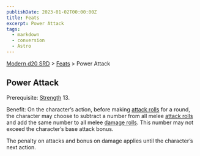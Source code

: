 ```yaml
---
publishDate: 2023-01-02T00:00:00Z
title: Feats
excerpt: Power Attack
tags:
  - markdown
  - conversion
  - Astro
---
```


[Modern d20 SRD](/#modernD20) > [Feats](modern-d20-srd-feats-index) > Power Attack

## Power Attack

Prerequisite: [Strength](modern-d20-srd-basics-ability-scores) 13.

Benefit: On the character’s action, before making [attack rolls](modern-d20-srd-combat-attack-roll) for a round, the character may choose to subtract a number from all melee [attack rolls](modern-d20-srd-combat-attack-roll) and add the same number to all melee [damage rolls](modern-d20-srd-combat-damage). This number may not exceed the character’s base attack bonus.

The penalty on attacks and bonus on damage applies until the character’s next action.
